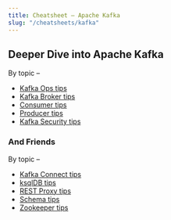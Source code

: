 ```yaml
---
title: Cheatsheet – Apache Kafka
slug: "/cheatsheets/kafka"
---
```



## Deeper Dive into Apache Kafka

By topic –
 * [Kafka Ops tips](admin)
 * [Kafka Broker tips](broker)
 * [Consumer tips](consumer)
 * [Producer tips](producer)
 * [Kafka Security tips](security)

### And Friends

By topic –
 * [Kafka Connect tips](connect)
 * [ksqlDB tips](ksql)
 * [REST Proxy tips](rest)
 * [Schema tips](schema)
 * [Zookeeper tips](zookeeper)

